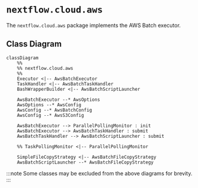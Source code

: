 
# `nextflow.cloud.aws`

The `nextflow.cloud.aws` package implements the AWS Batch executor.

## Class Diagram

```mermaid
classDiagram
    %%
    %% nextflow.cloud.aws
    %%
    Executor <|-- AwsBatchExecutor
    TaskHandler <|-- AwsBatchTaskHandler
    BashWrapperBuilder <|-- AwsBatchScriptLauncher

    AwsBatchExecutor --* AwsOptions
    AwsOptions --* AwsConfig
    AwsConfig --* AwsBatchConfig
    AwsConfig --* AwsS3Config

    AwsBatchExecutor --> ParallelPollingMonitor : init
    AwsBatchExecutor --> AwsBatchTaskHandler : submit
    AwsBatchTaskHandler --> AwsBatchScriptLauncher : submit

    %% TaskPollingMonitor <|-- ParallelPollingMonitor

    SimpleFileCopyStrategy <|-- AwsBatchFileCopyStrategy
    AwsBatchScriptLauncher --* AwsBatchFileCopyStrategy

```

:::note
Some classes may be excluded from the above diagrams for brevity.
:::
